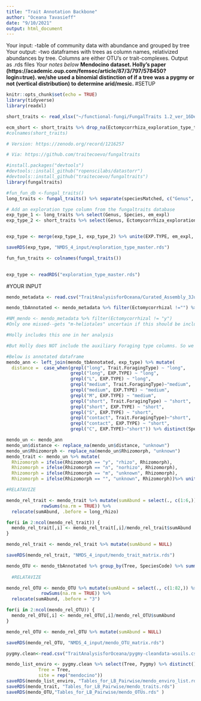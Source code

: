 ```yaml
---
title: "Trait Annotation Backbone"
author: "Oceana Tavasieff"
date: "9/10/2021"
output: html_document
---
```


Your input: -table of community data with abundance and grouped by tree
Your output: -two dataframes with trees as column names, relativized abundances by tree. Columns are either OTU's or trait-complexes. Output as .rds files
*Your notes below*
**Mendocino dataset. Holly's paper (https://academic.oup.com/femsec/article/87/3/797/578450?login=true). we/she used a binomial distinction of if a tree was a pygmy or not (vertical distribution) to determine arid/mesic. **
#SETUP
```r
knitr::opts_chunk$set(echo = TRUE)
library(tidyverse)
library(readxl)
```
```r
short_traits <- read_xlsx("~/functional-fungi/FungalTraits 1.2_ver_16Dec_2020.xlsx") %>% rename(Genus = GENUS) 

ecm_short <- short_traits %>% drop_na(Ectomycorrhiza_exploration_type_template) %>% arrange(Genus)
#colnames(short_traits)
```

```r
# Version: https://zenodo.org/record/1216257

# Via: https://github.com/traitecoevo/fungaltraits

#install.packages("devtools")
#devtools::install_github("ropenscilabs/datastorr")
#devtools::install_github("traitecoevo/fungaltraits")
library(fungaltraits)
```

```r
#fun_fun_db <-fungal_traits()
long_traits <- fungal_traits() %>% separate(speciesMatched, c("Genus", "Species", "Subspecies", "Etc"), " ")

# Add an exploration type column from the fungaltraits database 
exp_type_1 <- long_traits %>% select(Genus, Species, em_expl)
exp_type_2 <- short_traits %>% select(Genus, Ectomycorrhiza_exploration_type_template)


exp_type <- merge(exp_type_1, exp_type_2) %>% unite(EXP.TYPE, em_expl, Ectomycorrhiza_exploration_type_template, sep = "_", na.rm=T) 

saveRDS(exp_type, "NMDS_4_input/exploration_type_master.rds")

fun_fun_traits <- colnames(fungal_traits())
 
```

```r
exp_type <- readRDS("exploration_type_master.rds")
```

#YOUR INPUT
```r
mendo_metadata <- read.csv("TraitAnalysisforOceana/Curated_Assembly_3July2012.csv")

mendo_tbAnnotated <- mendo_metadata %>% filter(Ectomycorrhizal !="") %>% select(SpeciesCode, Tree, BlastID,Trait.ForagingType, Trait.Rhizomorphs, No.Tips) %>% separate(BlastID, c("Genus", "Species", "Etc"), " ") 

#NM_mendo <- mendo_metadata %>% filter(Ectomycorrhizal != "y")
#Only one missed--gets "m-heliotales" uncertain if this should be included. seems to be ericoid/AM upon googling. 

#Holly includes this one in her analysis

#But Holly does NOT include the auxiliary Foraging type columns. So we won't either.
```

```r

#Below is annotated dataframe
mendo_ann <- left_join(mendo_tbAnnotated, exp_type) %>% mutate(
  distance =  case_when(grepl("long", Trait.ForagingType) ~ "long",
                        grepl("long", EXP.TYPE) ~ "long",
                        grepl("L", EXP.TYPE) ~ "long",
                        grepl("medium", Trait.ForagingType)~"medium",
                        grepl("medium", EXP.TYPE) ~ "medium",
                        grepl("M", EXP.TYPE) ~ "medium",
                        grepl("short", Trait.ForagingType) ~ "short",
                        grepl("short", EXP.TYPE) ~ "short",
                        grepl("S", EXP.TYPE) ~ "short",
                        grepl("contact", Trait.ForagingType)~"short",
                        grepl("contact", EXP.TYPE) ~ "short",
                        grepl("C", EXP.TYPE)~"short")) %>% distinct(SpeciesCode, .keep_all = T) %>% select(Tree, distance, Trait.Rhizomorphs, No.Tips) %>% rename(Rhizomorph=Trait.Rhizomorphs) 
```

```r

mendo_un <- mendo_ann
mendo_un$distance <- replace_na(mendo_un$distance, "unknown")
mendo_un$Rhizomorph <- replace_na(mendo_un$Rhizomorph, "unknown")
mendo_trait <- mendo_un %>% mutate(
  Rhizomorph = ifelse(Rhizomorph == "y", "rhizo", Rhizomorph),
  Rhizomorph = ifelse(Rhizomorph == "n", "norhizo", Rhizomorph),
  Rhizomorph = ifelse(Rhizomorph == "m", "unknown", Rhizomorph),
  Rhizomorph = ifelse(Rhizomorph == "", "unknown", Rhizomorph))%>% unite(Trait_species, distance, Rhizomorph, sep = "_" ) %>% mutate(Trait_species = as.character(.$Trait_species)) %>% group_by(Tree, Trait_species) %>% summarise(count=n()) %>% pivot_wider(., names_from = Trait_species, values_from = count) %>%  mutate_all(., ~replace(., is.na(.), 0)) %>% column_to_rownames(var="Tree")

#RELATAVIZE

mendo_rel_trait <- mendo_trait %>% mutate(sumAbund = select(., c(1:6,)) %>% 
             rowSums(na.rm = TRUE)) %>% 
  relocate(sumAbund, .before = long_rhizo)

for(i in 2:ncol(mendo_rel_trait)) {
  mendo_rel_trait[,i] <- mendo_rel_trait[,i]/mendo_rel_trait$sumAbund
}

mendo_rel_trait <- mendo_rel_trait %>% mutate(sumAbund = NULL)

saveRDS(mendo_rel_trait, "NMDS_4_input/mendo_trait_matrix.rds") 
```

```r
mendo_OTU <- mendo_tbAnnotated %>% group_by(Tree, SpeciesCode) %>% summarize(count=n())%>% pivot_wider(., names_from = SpeciesCode, values_from = count) %>% mutate_all(., ~replace(., is.na(.), 0)) %>% column_to_rownames(var="Tree")
  
  #RELATAVIZE

mendo_rel_OTU <- mendo_OTU %>% mutate(sumAbund = select(., c(1:82,)) %>% 
             rowSums(na.rm = TRUE)) %>% 
  relocate(sumAbund, .before = "3")

for(i in 2:ncol(mendo_rel_OTU)) {
  mendo_rel_OTU[,i] <- mendo_rel_OTU[,i]/mendo_rel_OTU$sumAbund
}

mendo_rel_OTU <- mendo_rel_OTU %>% mutate(sumAbund = NULL)

saveRDS(mendo_rel_OTU, "NMDS_4_input/mendo_OTU_matrix.rds")
```


```r
pygmy.clean<-read.csv("TraitAnalysisforOceana/pygmy-cleandata-wsoils.csv")

mendo_list_enviro <- pygmy.clean %>% select(Tree, Pygmy) %>% distinct() %>% mutate(enviro = if_else(Pygmy == 1, "arid", "mesic"),
            Tree = Tree,
            site = rep("mendocino"))
saveRDS(mendo_list_enviro, "Tables_for_LB_Pairwise/mendo_enviro_list.rds")
saveRDS(mendo_trait, "Tables_for_LB_Pairwise/mendo_traits.rds")
saveRDS(mendo_OTU,"Tables_for_LB_Pairwise/mendo_OTUs.rds" )
```